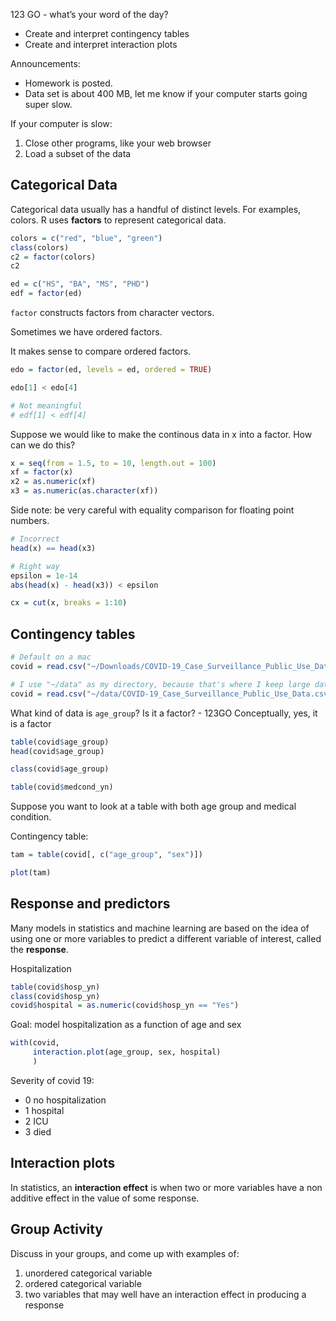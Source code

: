 
123 GO - what's your word of the day?

- Create and interpret contingency tables
- Create and interpret interaction plots

Announcements:

- Homework is posted.
- Data set is about 400 MB, let me know if your computer starts going super slow.

If your computer is slow:

1. Close other programs, like your web browser
2. Load a subset of the data


## Categorical Data

Categorical data usually has a handful of distinct levels.
For examples, colors.
R uses __factors__ to represent categorical data.

```r
colors = c("red", "blue", "green")
class(colors)
c2 = factor(colors)
c2
```

```r
ed = c("HS", "BA", "MS", "PHD")
edf = factor(ed)
```

`factor` constructs factors from character vectors.

Sometimes we have ordered factors.

It makes sense to compare ordered factors.

```r
edo = factor(ed, levels = ed, ordered = TRUE)

edo[1] < edo[4]

# Not meaningful
# edf[1] < edf[4]
```

Suppose we would like to make the continous data in x into a factor.
How can we do this?

```r
x = seq(from = 1.5, to = 10, length.out = 100)
xf = factor(x)
x2 = as.numeric(xf)
x3 = as.numeric(as.character(xf))
```

Side note: be very careful with equality comparison for floating point numbers.

```r
# Incorrect
head(x) == head(x3)

# Right way
epsilon = 1e-14
abs(head(x) - head(x3)) < epsilon
```

```r
cx = cut(x, breaks = 1:10)
```


## Contingency tables

```r
# Default on a mac
covid = read.csv("~/Downloads/COVID-19_Case_Surveillance_Public_Use_Data.csv")

# I use "~/data" as my directory, because that's where I keep large data sets.
covid = read.csv("~/data/COVID-19_Case_Surveillance_Public_Use_Data.csv")
```

What kind of data is `age_group`?
Is it a factor? - 123GO
Conceptually, yes, it is a factor

```r
table(covid$age_group)
head(covid$age_group)

class(covid$age_group)
```

```r
table(covid$medcond_yn)
```

Suppose you want to look at a table with both age group and medical condition.

Contingency table:
```r
tam = table(covid[, c("age_group", "sex")])

plot(tam)
```


## Response and predictors

Many models in statistics and machine learning are based on the idea of using one or more variables to predict a different variable of interest, called the __response__.

Hospitalization

```r
table(covid$hosp_yn)
class(covid$hosp_yn)
covid$hospital = as.numeric(covid$hosp_yn == "Yes")
```

Goal: model hospitalization as a function of age and sex

```r
with(covid,
     interaction.plot(age_group, sex, hospital)
     )
```


Severity of covid 19:

- 0 no hospitalization
- 1 hospital
- 2 ICU
- 3 died

## Interaction plots

In statistics, an __interaction effect__ is when two or more variables have a non additive effect in the value of some response.



## Group Activity

Discuss in your groups, and come up with examples of:

1) unordered categorical variable
2) ordered categorical variable
3) two variables that may well have an interaction effect in producing a response
